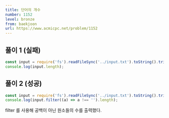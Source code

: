 ```yaml
---
title: 단어의 개수
number: 1152
level: bronze
from: baekjoon
url: https://www.acmicpc.net/problem/1152
---
```


## 풀이 1 (실패)

```js
const input = require('fs').readFileSync('../input.txt').toString().trim().split(' ');
console.log(input.length);
```

## 풀이 2 (성공)

```js
const input = require('fs').readFileSync('../input.txt').toString().trim().split(' ');
console.log(input.filter((a) => a !== '').length);
```

filter 를 사용해 공백이 아닌 원소들의 수를 출력했다.
